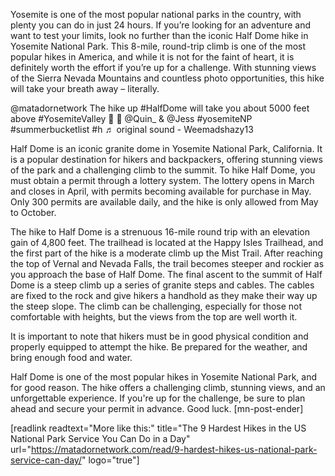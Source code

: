 Yosemite is one of the most popular national parks in the country, with plenty you can do in just 24 hours. If you’re looking for an adventure and want to test your limits, look no further than the iconic Half Dome hike in Yosemite National Park. This 8-mile, round-trip climb is one of the most popular hikes in America, and while it is not for the faint of heart, it is definitely worth the effort if you’re up for a challenge. With stunning views of the Sierra Nevada Mountains and countless photo opportunities, this hike will take your breath away – literally.

  @matadornetwork The hike up #HalfDome will take you about 5000 feet above #YosemiteValley &#x1f97e; &#x1f3a5; @Quin_  &#38; @Jess #yosemiteNP #summerbucketlist #h ♬ original sound - Weemadshazy13   

Half Dome is an iconic granite dome in Yosemite National Park, California. It is a popular destination for hikers and backpackers, offering stunning views of the park and a challenging climb to the summit. To hike Half Dome, you must obtain a permit through a lottery system. The lottery opens in March and closes in April, with permits becoming available for purchase in May. Only 300 permits are available daily, and the hike is only allowed from May to October.

The hike to Half Dome is a strenuous 16-mile round trip with an elevation gain of 4,800 feet. The trailhead is located at the Happy Isles Trailhead, and the first part of the hike is a moderate climb up the Mist Trail. After reaching the top of Vernal and Nevada Falls, the trail becomes steeper and rockier as you approach the base of Half Dome. The final ascent to the summit of Half Dome is a steep climb up a series of granite steps and cables. The cables are fixed to the rock and give hikers a handhold as they make their way up the steep slope. The climb can be challenging, especially for those not comfortable with heights, but the views from the top are well worth it.

It is important to note that hikers must be in good physical condition and properly equipped to attempt the hike. Be prepared for the weather, and bring enough food and water.

Half Dome is one of the most popular hikes in Yosemite National Park, and for good reason. The hike offers a challenging climb, stunning views, and an unforgettable experience. If you're up for the challenge, be sure to plan ahead and secure your permit in advance. Good luck. [mn-post-ender]

[readlink readtext="More like this:" title="The 9 Hardest Hikes in the US National Park Service You Can Do in a Day"  url="https://matadornetwork.com/read/9-hardest-hikes-us-national-park-service-can-day/" logo="true"] 